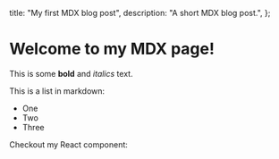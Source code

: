   title: "My first MDX blog post",
  description: "A short MDX blog post.",
};

# Welcome to my MDX page!

This is some **bold** and _italics_ text.

This is a list in markdown:

- One
- Two
- Three

Checkout my React component:
